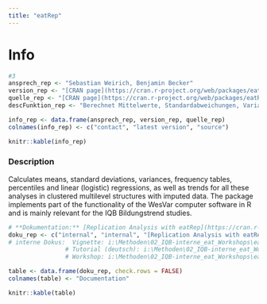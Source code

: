 ```yaml
---
title: "eatRep"
---
```


# Info

```r
#3
ansprech_rep <- "Sebastian Weirich, Benjamin Becker"
version_rep <- "[CRAN page](https://cran.r-project.org/web/packages/eatRep/index.html)"
quelle_rep <- "[CRAN page](https://cran.r-project.org/web/packages/eatRep/index.html)"
descFunktion_rep <- "Berechnet Mittelwerte, Standardabweichungen, Varianzen, Häufigkeitstabellen, Perzentile und lineare (logistische) Regressionen sowie Trends für alle diese Analysen in geclusterten Mehrebenenstrukturen mit imputierten Daten. Das Paket implementiert einen Teil der Funktionsweise der Computersoftware WesVar in R und ist im Wesentlichen für die IQB-Bildungstrendstudien relevant."

info_rep <- data.frame(ansprech_rep, version_rep, quelle_rep)
colnames(info_rep) <- c("contact", "latest version", "source")

knitr::kable(info_rep)
```

### Description

Calculates means, standard deviations, variances, frequency tables, percentiles and linear (logistic) regressions, as well as trends for all these analyses in clustered multilevel structures with imputed data. The package implements part of the functionality of the WesVar computer software in R and is mainly relevant for the IQB Bildungstrend studies.


```r
# **Dokumentation:** [Replication Analysis with eatRep](https://cran.r-project.org/web//packages/eatRep/vignettes/eatRep.html) and internal.
doku_rep <- c("internal", "internal", "[Replication Analysis with eatRep](https://cran.r-project.org/web//packages/eatRep/vignettes/eatRep.html)", "[Internal Structure of eatRep](https://github.com/iqb-research/IQB-Methods/blob/main/_site/structure.html)")
# interne Dokus:  Vignette: i:\Methoden\02_IQB-interne_eat_Workshops\eatRep_2021\eatRep_Vignette.pdf
                # Tutorial (deutsch): i:\Methoden\02_IQB-interne_eat_Workshops\eatRep_2021\eatRep.pdf
                # Workshop: i:\Methoden\02_IQB-interne_eat_Workshops\eatRep_2021\

table <- data.frame(doku_rep, check.rows = FALSE)
colnames(table) <- "Documentation"

knitr::kable(table)
```

